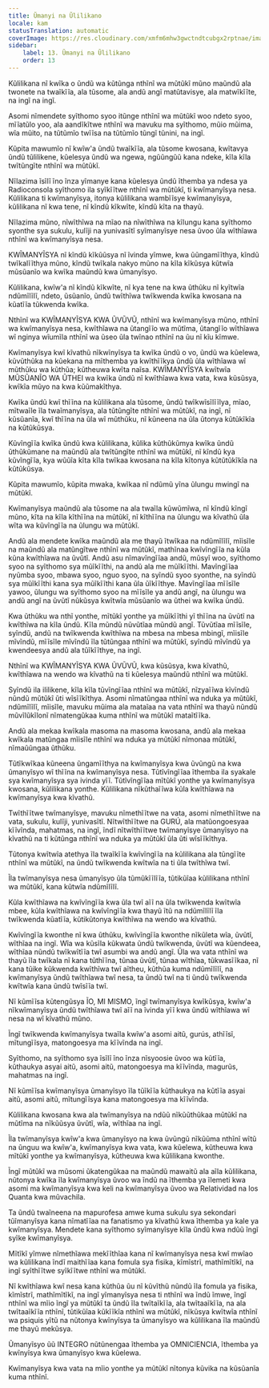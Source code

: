 ```yaml
---
title: Ũmanyi na Ũlilikano
locale: kam
statusTranslation: automatic
coverImage: https://res.cloudinary.com/xmfm6mhw3gwctndtcubgx2rptnae/image/upload/v1740337243/small_cover_educacion_fundamental_a051170f1c.webp
sidebar:
    label: 13. Ũmanyi na Ũlilikano
    order: 13
---
```

Kũlilikana nĩ kwĩka o ũndũ wa kũtũnga nthĩnĩ wa mũtũkĩ mũno maũndũ ala twonete na twaĩkĩĩa, ala tũsome, ala andũ angĩ matũtavisye, ala matwĩkĩĩte, na ingĩ na ingĩ.

Asomi nĩmendete syĩthomo syoo itũnge nthĩnĩ wa mũtũkĩ woo ndeto syoo, mĩĩatũlo yoo, ala aandĩkĩtwe nthĩnĩ wa mavuku ma syĩthomo, mũio mũima, wĩa mũito, na tũtũmĩo twĩĩsa na tũtũmĩo tũngĩ tũnini, na ingĩ.

Kũpita mawumĩo nĩ kwĩw'a ũndũ twaĩkĩĩa, ala tũsome kwosana, kwĩtavya ũndũ tũlilikene, kũelesya ũndũ wa ngewa, ngũũngũũ kana ndeke, kĩla kĩla twĩtũngĩte nthĩnĩ wa mũtũkĩ.

Nĩlazima ĩsĩlĩ ĩno ĩnza yĩmanye kana kũelesya ũndũ ĩthemba ya ndesa ya Radioconsola syĩthomo ila syĩkĩĩtwe nthĩnĩ wa mũtũkĩ, ti kwĩmanyĩsya nesa. Kũlilikana ti kwĩmanyĩsya, itonya kũlilikana wambĩĩsye kwĩmanyĩsya, kũlilikana nĩ kwa tene, nĩ kĩndũ kĩkwĩte, kĩndũ kĩta na thayũ.

Nĩlazima mũno, nĩwĩthĩwa na mĩao na nĩwĩthĩwa na kĩlungu kana syĩthomo syonthe sya sukulu, kulĩji na yunivasĩtĩ syĩmanyĩsye nesa ũvoo ũla wĩthĩawa nthĩnĩ wa kwĩmanyĩsya nesa.

KWĨMANYĨSYA nĩ kĩndũ kĩkũũsya nĩ ĩvinda yĩmwe, kwa ũũngamĩĩthya, kĩndũ twĩkalĩĩthya mũno, kĩndũ twĩkala nakyo mũno na kĩla kĩkũsya kũtwĩa mũsũanĩo wa kwĩka maũndũ kwa ũmanyĩsyo.

Kũlilikana, kwĩw'a nĩ kĩndũ kĩkwĩte, nĩ kya tene na kwa ũthũku nĩ kyĩtwĩa ndũmĩlĩlĩ, ndeto, ũsũanĩo, ũndũ twĩthĩwa twĩkwenda kwĩka kwosana na kũatĩĩa tũkwenda kwĩka.

Nthĩnĩ wa KWĨMANYĨSYA KWA ŨVŨVŨ, nthĩnĩ wa kwĩmanyĩsya mũno, nthĩnĩ wa kwĩmanyĩsya nesa, kwĩthĩawa na ũtangĩĩo wa mũtĩma, ũtangĩĩo wĩthĩawa wĩ nginya wĩumĩla nthĩnĩ wa ũseo ũla twĩnao nthĩnĩ na ũu nĩ kĩu kĩmwe.

Kwĩmanyĩsya kwĩ kĩvathũ nĩkwĩnyĩsya ta kwĩka ũndũ o vo, ũndũ wa kũelewa, kũvũthũka na kũekana na mĩthemba ya kwĩthĩĩkya ũndũ ũla wĩthĩawa wĩ mũthũku wa kũthũa; kũtheuwa kwĩta naĩsa. KWĨMANYĨSYA kwĩtwĩa MŨSŨANĨO WA ŨTHEI wa kwĩka ũndũ nĩ kwĩthĩawa kwa vata, kwa kũsũsya, kwĩkĩa mũyo na kwa kũũmakĩthya.

Kwĩka ũndũ kwĩ thĩĩna na kũlilikana ala tũsome, ũndũ twĩkwĩsĩlĩĩlya, mĩao, mĩtwaĩle ĩla twaĩmanyĩsya, ala tũtũngĩte nthĩnĩ wa mũtũkĩ, na ingĩ, nĩ kũsũanĩa, kwĩ thĩĩna na ũla wĩ mũthũku, nĩ kũneena na ũla ũtonya kũtũkĩkĩa na kũtũkũsya.

Kũvĩngĩĩa kwĩka ũndũ kwa kũlilikana, kũlika kũthũkũmya kwĩka ũndũ ũthũkũmane na maũndũ ala twĩtũngĩte nthĩnĩ wa mũtũkĩ, nĩ kĩndũ kya kũvĩngĩĩa, kya wũũĩa kĩta kĩla twĩkaa kwosana na kĩla kĩtonya kũtũtũkĩkĩa na kũtũkũsya.

Kũpita mawumĩo, kũpita mwaka, kwĩkaa nĩ ndũmũ yĩna ũlungu mwingĩ na mũtũkĩ.

Kwĩmanyĩsya maũndũ ala tũsome na ala twaĩla kũwũmĩwa, nĩ kĩndũ kĩngĩ mũno, kĩta na kĩla kĩthĩĩna na mũtũkĩ, nĩ kĩthĩĩna na ũlungu wa kĩvathũ ũla wĩta wa kũvĩngĩĩa na ũlungu wa mũtũkĩ.

Andũ ala mendete kwĩka maũndũ ala me thayũ ĩtwĩkaa na ndũmĩlĩlĩ, mĩisĩle na maũndũ ala matũngĩtwe nthĩnĩ wa mũtũkĩ, mathĩnaa kwĩvĩngĩĩa na kũla kũna kwĩthĩawa na ũvũtĩ. Andũ asu nĩmavĩngĩĩaa andũ, mũsyĩ woo, syĩthomo syoo na syĩthomo sya mũĩkĩĩthi, na andũ ala me mũĩkĩĩthi. Mavĩngĩĩaa nyũmba syoo, mbawa syoo, nguo syoo, na syĩndũ syoo syonthe, na syĩndũ sya mũĩkĩĩthi kana sya mũĩkĩĩthi kana ũla ũĩkĩĩthye. Mavĩngĩĩaa mĩĩsĩle yawoo, ũlungu wa syĩthomo syoo na mĩĩsĩle ya andũ angĩ, na ũlungu wa andũ angĩ na ũvũtĩ nũkũsya kwĩtwĩa mũsũanĩo wa ũthei wa kwĩka ũndũ.

Kwa ũthũku wa nthĩ yonthe, mĩtũkĩ yonthe ya mũĩkĩĩthi yĩ thĩĩna na ũvũtĩ na kwĩthĩwa na kĩla ũndũ. Kĩla mũndũ nũvũtĩaa mũndũ angĩ. Tũvũtĩaa mĩĩsĩle, syĩndũ, andũ na twĩkwenda kwĩthĩwa na mbesa na mbesa mbingĩ, mĩisĩle mĩvĩndũ, mĩĩsĩle mĩvĩndũ ĩla tũtũngaa nthĩnĩ wa mũtũkĩ, syĩndũ mĩvĩndũ ya kwendeesya andũ ala tũĩkĩĩthye, na ingĩ.

Nthĩnĩ wa KWĨMANYĨSYA KWA ŨVŨVŨ, kwa kũsũsya, kwa kĩvathũ, kwĩthĩawa na wendo wa kĩvathũ na ti kũelesya maũndũ nthĩnĩ wa mũtũkĩ.

Syĩndũ ila ililikene, kĩla kĩla tũvĩngĩĩaa nthĩnĩ wa mũtũkĩ, nĩzyaĩĩwa kĩvĩndũ nũndũ mũtũkĩ ũti wĩsĩĩkĩthya. Asomi nĩmatũngaa nthĩnĩ wa nduka ya mũtũkĩ, ndũmĩlĩlĩ, mĩisĩle, mavuku mũima ala mataĩaa na vata nthĩnĩ wa thayũ nũndũ mũvĩlũkĩlonĩ nĩmatengũkaa kuma nthĩnĩ wa mũtũkĩ mataĩtĩĩka.

Andũ ala mekaa kwĩkala masoma na masoma kwosana, andũ ala mekaa kwĩkala matũngaa mĩisĩle nthĩnĩ wa nduka ya mũtũkĩ nĩmonaa mũtũkĩ, nĩmaũũngaa ũthũku.

Tũtĩkwĩkaa kũneena ũngamĩĩthya na kwĩmanyĩsya kwa ũvũngũ na kwa ũmanyĩsyo wĩ thĩĩna na kwĩmanyĩsya nesa. Tũtĩvĩngĩĩaa ĩthemba ila syakale sya kwĩmanyĩsya sya ivinda yĩĩ. Tũtĩvĩngĩĩaa mĩtũkĩ yonthe ya kwĩmanyĩsya kwosana, kũlilikana yonthe. Kũlilikana nĩkũthaĩĩwa kũla kwĩthĩawa na kwĩmanyĩsya kwa kĩvathũ.

Twĩthĩĩtwe twĩmanyĩsye, mavuku nĩmethĩĩtwe na vata, asomi nĩmethĩĩtwe na vata, sukulu, kulĩji, yunivasĩtĩ. Nĩtwĩthĩĩtwe na GURÚ, ala matũongoesyaa kĩĩvĩnda, mahatmas, na ingĩ, ĩndĩ nĩtwĩthĩĩtwe twĩmanyĩsye ũmanyĩsyo na kĩvathũ na ti kũtũnga nthĩnĩ wa nduka ya mũtũkĩ ũla ũti wĩsĩĩkĩthya.

Tũtonya kwĩtwĩa atethya ĩla twaĩkĩĩa kwĩvĩngĩĩa na kũlilikana ala tũngĩĩte nthĩnĩ wa mũtũkĩ, na ũndũ twĩkwenda kwĩtwĩa na ti ũla twĩthĩwa twĩ.

Ĩla twĩmanyĩsya nesa ũmanyĩsyo ũla tũmũkĩĩlĩĩa, tũtikũĩaa kũlilikana nthĩnĩ wa mũtũkĩ, kana kũtwĩa ndũmĩlĩlĩ.

Kũla kwĩthĩawa na kwĩvĩngĩĩa kwa ũla twĩ aĩĩ na ũla twĩkwenda kwĩtwĩa mbee, kũla kwĩthĩawa na kwĩvĩngĩĩa kwa thayũ ĩtũ na ndũmĩlĩlĩ ĩla twĩkwenda kũatĩĩa, kũtikũtonya kwĩthĩwa na wendo wa kĩvathũ.

Kwĩvĩngĩĩa kwonthe nĩ kwa ũthũku, kwĩvĩngĩĩa kwonthe nĩkũleta wĩa, ũvũtĩ, wĩthĩaa na ingĩ. Wĩa wa kũsĩla kũkwata ũndũ twĩkwenda, ũvũtĩ wa kũendeea, wĩthĩaa nũndũ twĩkwĩtĩĩa twĩ asumbi wa andũ angĩ. Ũla wa vata nthĩnĩ wa thayũ ĩla twĩkala nĩ kana tũthĩĩna, tũnaa ũvũtĩ, tũnaa wĩthĩaa, tũkwasĩĩkaa, nĩ kana tũike kũkwenda kwĩthĩwa twĩ aĩtheu, kũthũa kuma ndũmĩlĩlĩ, na kwĩmanyĩsya ũndũ twĩthĩawa twĩ nesa, ta ũndũ twĩ na ti ũndũ twĩkwenda kwĩtwĩa kana ũndũ twĩsĩĩa twĩ.

Nĩ kũmĩĩsa kũtengũsya ĨO, MI MISMO, ĩngĩ twĩmanyĩsya kwĩkũsya, kwĩw'a nĩkwĩmanyĩsya ũndũ twĩthĩawa twĩ aĩĩ na ĩvinda yĩĩ kwa ũndũ wĩthĩawa wĩ nesa na wĩ kĩvathũ mũno.

Ĩngĩ twĩkwenda kwĩmanyĩsya twaĩla kwĩw'a asomi aitũ, gurús, athĩĩsĩ, mĩtungĩĩsya, matongoesya ma kĩĩvĩnda na ingĩ.

Syĩthomo, na syĩthomo sya ĩsĩlĩ ĩno ĩnza nĩsyoosie ũvoo wa kũtĩĩa, kũthaukya asyai aitũ, asomi aitũ, matongoesya ma kĩĩvĩnda, magurũs, mahatmas na ingĩ.

Nĩ kũmĩĩsa kwĩmanyĩsya ũmanyĩsyo ĩla tũĩkĩĩa kũthaukya na kũtĩĩa asyai aitũ, asomi aitũ, mĩtungĩĩsya kana matongoesya ma kĩĩvĩnda.

Kũlilikana kwosana kwa ala twĩmanyĩsya na ndũũ nĩkũũthũkaa mũtũkĩ na mũtĩma na nĩkũũsya ũvũtĩ, wĩa, wĩthĩaa na ingĩ.

Ĩla twĩmanyĩsya kwĩw'a kwa ũmanyĩsyo na kwa ũvũngũ nĩkũũma nthĩnĩ wĩtũ na ũnguu wa kwĩw'a, kwĩmanyĩsya kwa vata, kwa kũelewa, kũtheuwa kwa mĩtũkĩ yonthe ya kwĩmanyĩsya, kũtheuwa kwa kũlilikana kwonthe.

Ĩngĩ mũtũkĩ wa mũsomi ũkatengũkaa na maũndũ mawaitũ ala aĩla kũlilikana, nũtonya kwĩka ĩla kwĩmanyĩsya ũvoo wa ĩndũ na ĩthemba ya ĩlemeti kwa asomi ma kwĩmanyĩsya kwa keli na kwĩmanyĩsya ũvoo wa Relatividad na los Quanta kwa mũvachila.

Ta ũndũ twaĩneena na mapurofesa amwe kuma sukulu sya sekondari tũĩmanyĩsya kana nĩmatĩĩaa na fanatismo ya kĩvathũ kwa ĩthemba ya kale ya kwĩmanyĩsya. Mendete kana syĩthomo syĩmanyĩsye kĩla ũndũ kwa ndũũ ĩngĩ syĩke kwĩmanyĩsya.

Mĩtĩkĩ yĩmwe nĩmethĩawa mekĩĩthĩaa kana nĩ kwĩmanyĩsya nesa kwĩ mwĩao wa kũlilikana ĩndĩ maithĩĩaa kana fomula sya fisika, kĩmĩstrĩ, mathĩmĩtĩkĩ, na ingĩ syĩthĩĩtwe syĩkĩĩtwe nthĩnĩ wa mũtũkĩ.

Nĩ kwĩthĩawa kwĩ nesa kana kũthũa ũu nĩ kũvĩthũ nũndũ ĩla fomula ya fisika, kĩmĩstrĩ, mathĩmĩtĩkĩ, na ingĩ yĩmanyĩsya nesa ti nthĩnĩ wa ĩndũ ĩmwe, ĩngĩ nthĩnĩ wa mĩio ĩngĩ ya mũtũkĩ ta ũndũ ĩla twĩtaĩkĩĩa, ala twĩtaaĩkĩĩa, na ala twĩtaaĩkĩĩa nthĩnĩ, tũtikũĩaa kũkĩĩkĩa nthĩnĩ wa mũtũkĩ, nĩkũsya kwĩtwĩa nthĩnĩ wa psiquis yĩtũ na nũtonya kwĩnyĩsya ta ũmanyĩsyo wa kũlilikana ĩla maũndũ me thayũ mekũsya.

Ũmanyĩsyo ũũ INTEGRO nũtũnengaa ĩthemba ya OMNICIENCIA, ĩthemba ya kwĩnyĩsya kwa ũmanyĩsyo kwa kũelewa.

Kwĩmanyĩsya kwa vata na mĩio yonthe ya mũtũkĩ nĩtonya kũvika na kũsũanĩa kuma nthĩnĩ.

